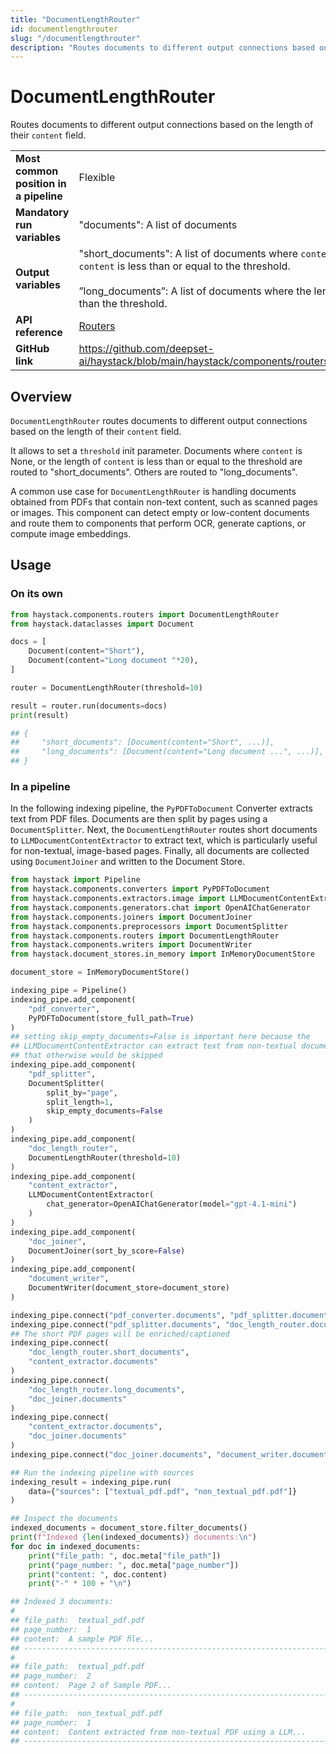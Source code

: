 ```yaml
---
title: "DocumentLengthRouter"
id: documentlengthrouter
slug: "/documentlengthrouter"
description: "Routes documents to different output connections based on the length of their `content` field."
---
```


# DocumentLengthRouter

Routes documents to different output connections based on the length of their `content` field.

|  |  |
| --- | --- |
| **Most common position in a pipeline** | Flexible |
| **Mandatory run variables** | "documents": A list of documents |
| **Output variables** | "short_documents": A list of documents where `content` is None or the length of `content` is less than or equal to the threshold.  <br /> <br />”long_documents”: A list of documents where the length of `content` is greater than the threshold. |
| **API reference** | [Routers](/reference/routers-api) |
| **GitHub link** | https://github.com/deepset-ai/haystack/blob/main/haystack/components/routers/document_length_router.py |

## Overview

`DocumentLengthRouter` routes documents to different output connections based on the length of their `content` field.

It allows to set a `threshold` init parameter. Documents where `content` is None, or the length of `content` is less than or equal to the threshold are routed to "short_documents". Others are routed to "long_documents".

A common use case for `DocumentLengthRouter` is handling documents obtained from PDFs that contain non-text content, such as scanned pages or images. This component can detect empty or low-content documents and route them to components that perform OCR, generate captions, or compute image embeddings.

## Usage

### On its own

```python
from haystack.components.routers import DocumentLengthRouter
from haystack.dataclasses import Document

docs = [
    Document(content="Short"),
    Document(content="Long document "*20),
]

router = DocumentLengthRouter(threshold=10)

result = router.run(documents=docs)
print(result)

## {
##     "short_documents": [Document(content="Short", ...)],
##     "long_documents": [Document(content="Long document ...", ...)],
## }
```

### In a pipeline

In the following indexing pipeline, the `PyPDFToDocument` Converter extracts text from PDF files. Documents are then split by pages using a `DocumentSplitter`. Next, the `DocumentLengthRouter` routes short documents to `LLMDocumentContentExtractor` to extract text, which is particularly useful for non-textual, image-based pages. Finally, all documents are collected using `DocumentJoiner` and written to the Document Store.

```python
from haystack import Pipeline
from haystack.components.converters import PyPDFToDocument
from haystack.components.extractors.image import LLMDocumentContentExtractor
from haystack.components.generators.chat import OpenAIChatGenerator
from haystack.components.joiners import DocumentJoiner
from haystack.components.preprocessors import DocumentSplitter
from haystack.components.routers import DocumentLengthRouter
from haystack.components.writers import DocumentWriter
from haystack.document_stores.in_memory import InMemoryDocumentStore

document_store = InMemoryDocumentStore()

indexing_pipe = Pipeline()
indexing_pipe.add_component(
    "pdf_converter",
    PyPDFToDocument(store_full_path=True)
)
## setting skip_empty_documents=False is important here because the
## LLMDocumentContentExtractor can extract text from non-textual documents
## that otherwise would be skipped
indexing_pipe.add_component(
    "pdf_splitter",
    DocumentSplitter(
        split_by="page",
        split_length=1,
        skip_empty_documents=False
    )
)
indexing_pipe.add_component(
    "doc_length_router",
    DocumentLengthRouter(threshold=10)
)
indexing_pipe.add_component(
    "content_extractor",
    LLMDocumentContentExtractor(
        chat_generator=OpenAIChatGenerator(model="gpt-4.1-mini")
    )
)
indexing_pipe.add_component(
    "doc_joiner",
    DocumentJoiner(sort_by_score=False)
)
indexing_pipe.add_component(
    "document_writer",
    DocumentWriter(document_store=document_store)
)

indexing_pipe.connect("pdf_converter.documents", "pdf_splitter.documents")
indexing_pipe.connect("pdf_splitter.documents", "doc_length_router.documents")
## The short PDF pages will be enriched/captioned
indexing_pipe.connect(
    "doc_length_router.short_documents",
    "content_extractor.documents"
)
indexing_pipe.connect(
    "doc_length_router.long_documents",
    "doc_joiner.documents"
)
indexing_pipe.connect(
    "content_extractor.documents",
    "doc_joiner.documents"
)
indexing_pipe.connect("doc_joiner.documents", "document_writer.documents")

## Run the indexing pipeline with sources
indexing_result = indexing_pipe.run(
    data={"sources": ["textual_pdf.pdf", "non_textual_pdf.pdf"]}
)

## Inspect the documents
indexed_documents = document_store.filter_documents()
print(f"Indexed {len(indexed_documents)} documents:\n")
for doc in indexed_documents:
    print("file_path: ", doc.meta["file_path"])
    print("page_number: ", doc.meta["page_number"])
    print("content: ", doc.content)
    print("-" * 100 + "\n")

## Indexed 3 documents:
#
## file_path:  textual_pdf.pdf
## page_number:  1
## content:  A sample PDF ﬁle...
## ----------------------------------------------------------------------------------------------------
#
## file_path:  textual_pdf.pdf
## page_number:  2
## content:  Page 2 of Sample PDF...
## ----------------------------------------------------------------------------------------------------
#
## file_path:  non_textual_pdf.pdf
## page_number:  1
## content:  Content extracted from non-textual PDF using a LLM...
## ----------------------------------------------------------------------------------------------------
```
